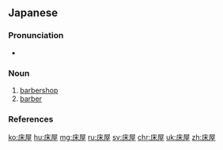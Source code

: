 ==Japanese==
{{ja-kanjitab|とこ|や|yomi=kun}}

===Pronunciation===
* {{ja-pron|とこや|y=k|acc=0|acc_ref=NHK}}

===Noun===
{{ja-noun|とこや}}

# [[barbershop]]
# [[barber]]

===References===
<references/>

[[ko:床屋]]
[[hu:床屋]]
[[mg:床屋]]
[[ru:床屋]]
[[sv:床屋]]
[[chr:床屋]]
[[uk:床屋]]
[[zh:床屋]]